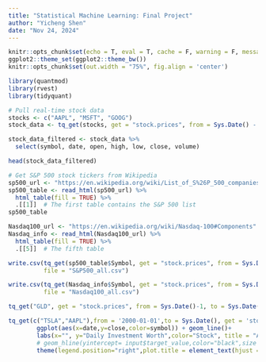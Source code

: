 ```yaml
---
title: "Statistical Machine Learning: Final Project"
author: "Yicheng Shen"
date: "Nov 24, 2024"
---
```


```r
knitr::opts_chunk$set(echo = T, eval = T, cache = F, warning = F, message = F)
ggplot2::theme_set(ggplot2::theme_bw())
knitr::opts_chunk$set(out.width = "75%", fig.align = 'center')
```

```r
library(quantmod)
library(rvest)
library(tidyquant)

# Pull real-time stock data
stocks <- c("AAPL", "MSFT", "GOOG")
stock_data <- tq_get(stocks, get = "stock.prices", from = Sys.Date() - 7, to = Sys.Date())

stock_data_filtered <- stock_data %>%
  select(symbol, date, open, high, low, close, volume)

head(stock_data_filtered)
```


```r
# Get S&P 500 stock tickers from Wikipedia
sp500_url <- "https://en.wikipedia.org/wiki/List_of_S%26P_500_companies"
sp500_table <- read_html(sp500_url) %>%
  html_table(fill = TRUE) %>%
  .[[1]]  # The first table contains the S&P 500 list
sp500_table

Nasdaq100_url <- "https://en.wikipedia.org/wiki/Nasdaq-100#Components"
Nasdaq_info <- read_html(Nasdaq100_url) %>%
  html_table(fill = TRUE) %>%
  .[[5]]  # The fifth table
```


```r
write.csv(tq_get(sp500_table$Symbol, get = "stock.prices", from = Sys.Date()-1, to = Sys.Date()), 
          file = "S&P500_all.csv")

write.csv(tq_get(Nasdaq_info$Symbol, get = "stock.prices", from = Sys.Date()-1, to = Sys.Date()), 
          file = "Nasdaq100_all.csv")
```

```r
tq_get("GLD", get = "stock.prices", from = Sys.Date()-1, to = Sys.Date() )
```

```r
tq_get(c("TSLA","AAPL"),from = '2000-01-01',to = Sys.Date(), get = 'stock.prices') %>%
        ggplot(aes(x=date,y=close,color=symbol)) + geom_line()+
        labs(x="", y="Daily Investment Worth",color="Stock", title = "A One-dollar Investment in Your Specified Stocks")+
        # geom_hline(yintercept= input$target_value,color="black",size = 0.5,alpha=0.5) +
        theme(legend.position="right",plot.title = element_text(hjust = 0.5)) +  theme_economist()
```

